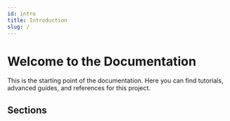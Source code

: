 ```yaml
---
id: intro
title: Introduction
slug: /
---
```


# Welcome to the Documentation

This is the starting point of the documentation. Here you can find tutorials, advanced guides, and references for this project.

## Sections
